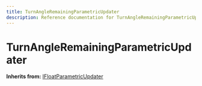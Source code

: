 ```yaml
---
title: TurnAngleRemainingParametricUpdater
description: Reference documentation for TurnAngleRemainingParametricUpdater meta class
---
```



# TurnAngleRemainingParametricUpdater

**Inherits from:** [IFloatParametricUpdater](/classes/ifloatparametricupdater)

<ClassDetails file="/db/classes/TurnAngleRemainingParametricUpdater.d2cda8fa7ee1.json" />
